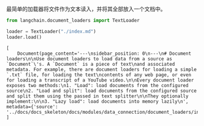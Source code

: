 最简单的加载器将文件作为文本读入，并将其全部放入一个文档中。

```python
from langchain.document_loaders import TextLoader

loader = TextLoader("./index.md")
loader.load()
```

<CodeOutputBlock language="python">

```
[
    Document(page_content='---\nsidebar_position: 0\n---\n# Document loaders\n\nUse document loaders to load data from a source as `Document`\'s. A `Document` is a piece of text\nand associated metadata. For example, there are document loaders for loading a simple `.txt` file, for loading the text\ncontents of any web page, or even for loading a transcript of a YouTube video.\n\nEvery document loader exposes two methods:\n1. "Load": load documents from the configured source\n2. "Load and split": load documents from the configured source and split them using the passed in text splitter\n\nThey optionally implement:\n\n3. "Lazy load": load documents into memory lazily\n', metadata={'source': '../docs/docs_skeleton/docs/modules/data_connection/document_loaders/index.md'})
]
```

</CodeOutputBlock>
